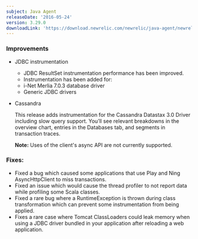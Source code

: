 ```yaml
---
subject: Java Agent
releaseDate: '2016-05-24'
version: 3.29.0
downloadLink: 'https://download.newrelic.com/newrelic/java-agent/newrelic-agent/3.29.0/'
---
```


### Improvements

* JDBC instrumentation

  * JDBC ResultSet instrumentation performance has been improved.
  * Instrumentation has been added for:
  * i-Net Merlia 7.0.3 database driver
  * Generic JDBC drivers
* Cassandra

  This release adds instrumentation for the Cassandra Datastax 3.0 Driver including slow query support. You’ll see relevant breakdowns in the overview chart, entries in the Databases tab, and segments in transaction traces.

  **Note:** Uses of the client's async API are not currently supported.

### Fixes:

* Fixed a bug which caused some applications that use Play and Ning AsyncHttpClient to miss transactions.
* Fixed an issue which would cause the thread profiler to not report data while profiling some Scala classes.
* Fixed a rare bug where a RuntimeException is thrown during class transformation which can prevent some instrumentation from being applied.
* Fixes a rare case where Tomcat ClassLoaders could leak memory when using a JDBC driver bundled in your application after reloading a web application.
